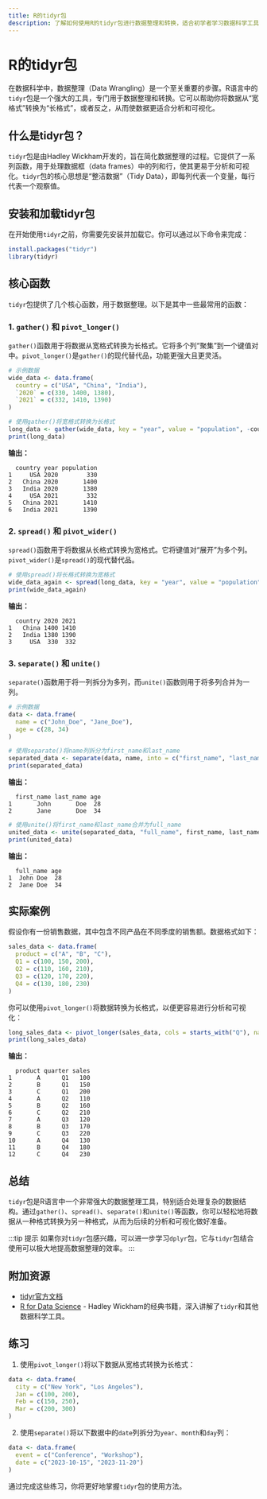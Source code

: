 ```yaml
---
title: R的tidyr包
description: 了解如何使用R的tidyr包进行数据整理和转换，适合初学者学习数据科学工具。
---
```


# R的tidyr包

在数据科学中，数据整理（Data Wrangling）是一个至关重要的步骤。R语言中的`tidyr`包是一个强大的工具，专门用于数据整理和转换。它可以帮助你将数据从“宽格式”转换为“长格式”，或者反之，从而使数据更适合分析和可视化。

## 什么是tidyr包？

`tidyr`包是由Hadley Wickham开发的，旨在简化数据整理的过程。它提供了一系列函数，用于处理数据框（data frames）中的列和行，使其更易于分析和可视化。`tidyr`包的核心思想是“整洁数据”（Tidy Data），即每列代表一个变量，每行代表一个观察值。

## 安装和加载tidyr包

在开始使用`tidyr`之前，你需要先安装并加载它。你可以通过以下命令来完成：

```r
install.packages("tidyr")
library(tidyr)
```

## 核心函数

`tidyr`包提供了几个核心函数，用于数据整理。以下是其中一些最常用的函数：

### 1. `gather()` 和 `pivot_longer()`

`gather()`函数用于将数据从宽格式转换为长格式。它将多个列“聚集”到一个键值对中。`pivot_longer()`是`gather()`的现代替代品，功能更强大且更灵活。

```r
# 示例数据
wide_data <- data.frame(
  country = c("USA", "China", "India"),
  `2020` = c(330, 1400, 1380),
  `2021` = c(332, 1410, 1390)
)

# 使用gather()将宽格式转换为长格式
long_data <- gather(wide_data, key = "year", value = "population", -country)
print(long_data)
```

**输出：**

```
  country year population
1     USA 2020        330
2   China 2020       1400
3   India 2020       1380
4     USA 2021        332
5   China 2021       1410
6   India 2021       1390
```

### 2. `spread()` 和 `pivot_wider()`

`spread()`函数用于将数据从长格式转换为宽格式。它将键值对“展开”为多个列。`pivot_wider()`是`spread()`的现代替代品。

```r
# 使用spread()将长格式转换为宽格式
wide_data_again <- spread(long_data, key = "year", value = "population")
print(wide_data_again)
```

**输出：**

```
  country 2020 2021
1   China 1400 1410
2   India 1380 1390
3     USA  330  332
```

### 3. `separate()` 和 `unite()`

`separate()`函数用于将一列拆分为多列，而`unite()`函数则用于将多列合并为一列。

```r
# 示例数据
data <- data.frame(
  name = c("John_Doe", "Jane_Doe"),
  age = c(28, 34)
)

# 使用separate()将name列拆分为first_name和last_name
separated_data <- separate(data, name, into = c("first_name", "last_name"), sep = "_")
print(separated_data)
```

**输出：**

```
  first_name last_name age
1       John       Doe  28
2       Jane       Doe  34
```

```r
# 使用unite()将first_name和last_name合并为full_name
united_data <- unite(separated_data, "full_name", first_name, last_name, sep = " ")
print(united_data)
```

**输出：**

```
  full_name age
1  John Doe  28
2  Jane Doe  34
```

## 实际案例

假设你有一份销售数据，其中包含不同产品在不同季度的销售额。数据格式如下：

```r
sales_data <- data.frame(
  product = c("A", "B", "C"),
  Q1 = c(100, 150, 200),
  Q2 = c(110, 160, 210),
  Q3 = c(120, 170, 220),
  Q4 = c(130, 180, 230)
)
```

你可以使用`pivot_longer()`将数据转换为长格式，以便更容易进行分析和可视化：

```r
long_sales_data <- pivot_longer(sales_data, cols = starts_with("Q"), names_to = "quarter", values_to = "sales")
print(long_sales_data)
```

**输出：**

```
  product quarter sales
1       A      Q1   100
2       B      Q1   150
3       C      Q1   200
4       A      Q2   110
5       B      Q2   160
6       C      Q2   210
7       A      Q3   120
8       B      Q3   170
9       C      Q3   220
10      A      Q4   130
11      B      Q4   180
12      C      Q4   230
```

## 总结

`tidyr`包是R语言中一个非常强大的数据整理工具，特别适合处理复杂的数据结构。通过`gather()`、`spread()`、`separate()`和`unite()`等函数，你可以轻松地将数据从一种格式转换为另一种格式，从而为后续的分析和可视化做好准备。

:::tip 提示
如果你对`tidyr`包感兴趣，可以进一步学习`dplyr`包，它与`tidyr`包结合使用可以极大地提高数据整理的效率。
:::

## 附加资源

- [tidyr官方文档](https://tidyr.tidyverse.org/)
- [R for Data Science](https://r4ds.had.co.nz/) - Hadley Wickham的经典书籍，深入讲解了`tidyr`和其他数据科学工具。

## 练习

1. 使用`pivot_longer()`将以下数据从宽格式转换为长格式：

```r
data <- data.frame(
  city = c("New York", "Los Angeles"),
  Jan = c(100, 200),
  Feb = c(150, 250),
  Mar = c(200, 300)
)
```

2. 使用`separate()`将以下数据中的`date`列拆分为`year`、`month`和`day`列：

```r
data <- data.frame(
  event = c("Conference", "Workshop"),
  date = c("2023-10-15", "2023-11-20")
)
```

通过完成这些练习，你将更好地掌握`tidyr`包的使用方法。